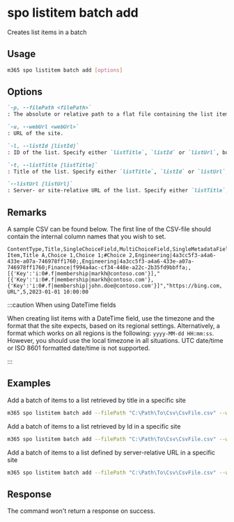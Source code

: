
# spo listitem batch add

Creates list items in a batch

## Usage

```sh
m365 spo listitem batch add [options]
```

## Options

```md definition-list
`-p, --filePath <filePath>`
: The absolute or relative path to a flat file containing the list items.

`-u, --webUrl <webUrl>`
: URL of the site.

`-l, --listId [listId]`
: ID of the list. Specify either `listTitle`, `listId` or `listUrl`, but not multiple.

`-t, --listTitle [listTitle]`
: Title of the list. Specify either `listTitle`, `listId` or `listUrl`, but not multiple.

`--listUrl [listUrl]`
: Server- or site-relative URL of the list. Specify either `listTitle`, `listId` or `listUrl`, but not multiple.
```

<Global />

## Remarks

A sample CSV can be found below. The first line of the CSV-file should contain the internal column names that you wish to set.

```csv
ContentType,Title,SingleChoiceField,MultiChoiceField,SingleMetadataField,MultiMetadataField,SinglePeopleField,MultiPeopleField,CustomHyperlink,NumberField,DateTimeField
Item,Title A,Choice 1,Choice 1;#Choice 2,Engineering|4a3cc5f3-a4a6-433e-a07a-746978ff1760;,Engineering|4a3cc5f3-a4a6-433e-a07a-746978ff1760;Finance|f994a4ac-cf34-448e-a22c-2b35fd9bbffa;,[{'Key':'i:0#.f|membership|markh@contoso.com'}],"[{'Key':'i:0#.f|membership|markh@contoso.com'},{'Key':'i:0#.f|membership|john.doe@contoso.com'}]","https://bing.com, URL",5,2023-01-01 10:00:00
```

:::caution When using DateTime fields

When creating list items with a DateTime field, use the timezone and the format that the site expects, based on its regional settings. Alternatively, a format which works on all regions is the following: `yyyy-MM-dd HH:mm:ss`. However, you should use the local timezone in all situations. UTC date/time or ISO 8601 formatted date/time is not supported.

:::

## Examples

Add a batch of items to a list retrieved by title in a specific site

```sh
m365 spo listitem batch add --filePath "C:\Path\To\Csv\CsvFile.csv" --webUrl https://contoso.sharepoint.com/sites/project-x --listTitle "Demo List"
```

Add a batch of items to a list retrieved by Id in a specific site

```sh
m365 spo listitem batch add --filePath "C:\Path\To\Csv\CsvFile.csv" --webUrl https://contoso.sharepoint.com/sites/project-x --listId fe54c47b-22e4-4cab-8a10-3fc54003fb4c
```

Add a batch of items to a list defined by server-relative URL in a specific site

```sh
m365 spo listitem batch add --filePath "C:\Path\To\Csv\CsvFile.csv" --webUrl https://contoso.sharepoint.com/sites/project-x --listUrl "/sites/project-x/lists/Demo List"
```

## Response

The command won't return a response on success.
